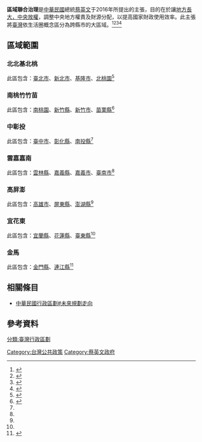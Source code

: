 {{expand|time=2016-03-22T04:06:09+00:00}}
'''區域聯合治理'''是[[中華民國|中華民國]]總統[[蔡英文|蔡英文]]于2016年所提出的主張，目的在於讓[[地方分权|地方長大，中央放權]]，調整中央地方權責及財源分配，以提高國家財政使用效率。此主張將[[臺灣|臺灣]]依生活圈概念區分為跨縣市的大區域。<ref>{{Cite web |url=http://www.chinatimes.com/newspapers/20160321000039-260202 |title=蔡英文專訪》談：中央地方錢、權重分配 蔡：地方長大 中央放權 |accessdate=2016-03-22 |archive-date=2016-03-20 |archive-url=https://web.archive.org/web/20160320232110/http://www.chinatimes.com/newspapers/20160321000039-260202 |dead-url=no }}</ref><ref>{{Cite web |url=https://news.housefun.com.tw/news/article/135157124498.html |title=蔡英文：區域聯合治理　縣市分四大區 |accessdate=2016-03-22 |archive-date=2016-04-10 |archive-url=https://web.archive.org/web/20160410073420/https://news.housefun.com.tw/news/article/135157124498.html |dead-url=no }}</ref><ref>{{Cite web |url=http://news.ltn.com.tw/news/local/paper/970925 |title=〈中部〉小英喊區域聯合治理 台中推路網跨彰投 |accessdate=2016-03-22 |archive-date=2016-03-21 |archive-url=https://web.archive.org/web/20160321195123/http://news.ltn.com.tw/news/local/paper/970925 |dead-url=no }}</ref><ref>{{Cite web |url=http://www.appledaily.com.tw/realtimenews/article/new/20160321/820591/ |title=蔡英文：修《財劃法》　讓「地方長大」 |accessdate=2016-03-22 |archive-date=2016-03-21 |archive-url=https://web.archive.org/web/20160321045913/http://www.appledaily.com.tw/realtimenews/article/new/20160321/820591/ |dead-url=no }}</ref>

==區域範圍==
===北北基北桃===
此區包含：[[臺北市|臺北市]]、[[新北市|新北市]]、[[基隆市|基隆市]]、[[桃園市#行政區劃|北桃園]]<ref name="#1">{{Cite web|title=蔡英文：區域聯合治理 縣市分四大區|url=https://news.housefun.com.tw/news/article/135157124498.html|access-date=2021-06-10|date=2016-03-21|last=好房網News|work=好房網News|language=zh-TW|archive-date=2016-04-10|archive-url=https://web.archive.org/web/20160410073420/https://news.housefun.com.tw/news/article/135157124498.html}}</ref>

===南桃竹竹苗===
此區包含：[[桃園市#行政區劃|南桃園]]、[[新竹縣|新竹縣]]、[[新竹市|新竹市]]、[[苗栗縣|苗栗縣]]<ref name="#2">{{Cite web|title=小英喊區域聯合治理 台中推路網跨彰投 - 地方|url=https://news.ltn.com.tw/news/local/paper/970925|access-date=2021-06-10|date=2016-03-22|last=自由時報電子報|work=自由時報電子報|language=zh-TW|archive-date=2021-06-10|archive-url=https://web.archive.org/web/20210610081339/https://news.ltn.com.tw/news/local/paper/970925}}</ref>

===中彰投===
此區包含：[[臺中市|臺中市]]、[[彰化縣|彰化縣]]、[[南投縣|南投縣]]<ref name="#2"/>

===雲嘉嘉南===
此區包含：[[雲林縣|雲林縣]]、[[嘉義縣|嘉義縣]]、[[嘉義市|嘉義市]]、[[臺南市|臺南市]]<ref name="#2"/>

===高屏澎===
此區包含：[[高雄市|高雄市]]、[[屏東縣|屏東縣]]、[[澎湖縣|澎湖縣]]<ref name="#2"/>

===宜花東===
此區包含：[[宜蘭縣|宜蘭縣]]、[[花蓮縣|花蓮縣]]、[[臺東縣|臺東縣]]<ref name="#1"/>

===金馬===
此區包含：[[金門縣|金門縣]]、[[連江縣_(中華民國)|連江縣]]<ref>{{Cite web|title=蔡英文專訪》談：中央地方錢、權重分配 蔡：地方長大 中央放權 - 財經要聞|url=https://www.chinatimes.com/newspapers/20160321000039-260202|access-date=2021-06-10|last=中時新聞網|work=中時新聞網|language=zh-TW|archive-date=2021-06-21|archive-url=https://web.archive.org/web/20210621155326/https://www.chinatimes.com/newspapers/20160321000039-260202}}</ref>

==相關條目==
*[[中華民國行政區劃#未來規劃走向|中華民國行政區劃#未來規劃走向]]

==參考資料==
{{reflist}}
[[分類:臺灣行政區劃|分類:臺灣行政區劃]]
[[Category:台灣公共政策|Category:台灣公共政策]]
[[Category:蔡英文政府|Category:蔡英文政府]]